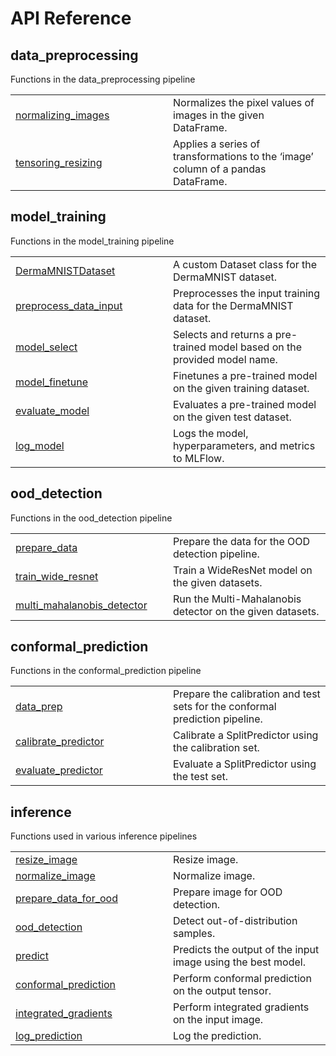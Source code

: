 # API Reference {.doc .doc-index}

## data_preprocessing

Functions in the data_preprocessing pipeline

| | |
| --- | --- |
| [normalizing_images](normalizing_images.qmd#onco_derm_ai.normalizing_images) | Normalizes the pixel values of images in the given DataFrame. |
| [tensoring_resizing](tensoring_resizing.qmd#onco_derm_ai.tensoring_resizing) | Applies a series of transformations to the 'image' column of a pandas DataFrame. |

## model_training

Functions in the model_training pipeline

| | |
| --- | --- |
| [DermaMNISTDataset](DermaMNISTDataset.qmd#onco_derm_ai.DermaMNISTDataset) | A custom Dataset class for the DermaMNIST dataset. |
| [preprocess_data_input](preprocess_data_input.qmd#onco_derm_ai.preprocess_data_input) | Preprocesses the input training data for the DermaMNIST dataset. |
| [model_select](model_select.qmd#onco_derm_ai.model_select) | Selects and returns a pre-trained model based on the provided model name. |
| [model_finetune](model_finetune.qmd#onco_derm_ai.model_finetune) | Finetunes a pre-trained model on the given training dataset. |
| [evaluate_model](evaluate_model.qmd#onco_derm_ai.evaluate_model) | Evaluates a pre-trained model on the given test dataset. |
| [log_model](log_model.qmd#onco_derm_ai.log_model) | Logs the model, hyperparameters, and metrics to MLFlow. |

## ood_detection

Functions in the ood_detection pipeline

| | |
| --- | --- |
| [prepare_data](prepare_data.qmd#onco_derm_ai.prepare_data) | Prepare the data for the OOD detection pipeline. |
| [train_wide_resnet](train_wide_resnet.qmd#onco_derm_ai.train_wide_resnet) | Train a WideResNet model on the given datasets. |
| [multi_mahalanobis_detector](multi_mahalanobis_detector.qmd#onco_derm_ai.multi_mahalanobis_detector) | Run the Multi-Mahalanobis detector on the given datasets. |

## conformal_prediction

Functions in the conformal_prediction pipeline

| | |
| --- | --- |
| [data_prep](data_prep.qmd#onco_derm_ai.data_prep) | Prepare the calibration and test sets for the conformal prediction pipeline. |
| [calibrate_predictor](calibrate_predictor.qmd#onco_derm_ai.calibrate_predictor) | Calibrate a SplitPredictor using the calibration set. |
| [evaluate_predictor](evaluate_predictor.qmd#onco_derm_ai.evaluate_predictor) | Evaluate a SplitPredictor using the test set. |

## inference

Functions used in various inference pipelines

| | |
| --- | --- |
| [resize_image](resize_image.qmd#onco_derm_ai.resize_image) | Resize image. |
| [normalize_image](normalize_image.qmd#onco_derm_ai.normalize_image) | Normalize image. |
| [prepare_data_for_ood](prepare_data_for_ood.qmd#onco_derm_ai.prepare_data_for_ood) | Prepare image for OOD detection. |
| [ood_detection](ood_detection.qmd#onco_derm_ai.ood_detection) | Detect out-of-distribution samples. |
| [predict](predict.qmd#onco_derm_ai.predict) | Predicts the output of the input image using the best model. |
| [conformal_prediction](conformal_prediction.qmd#onco_derm_ai.conformal_prediction) | Perform conformal prediction on the output tensor. |
| [integrated_gradients](integrated_gradients.qmd#onco_derm_ai.integrated_gradients) | Perform integrated gradients on the input image. |
| [log_prediction](log_prediction.qmd#onco_derm_ai.log_prediction) | Log the prediction. |
